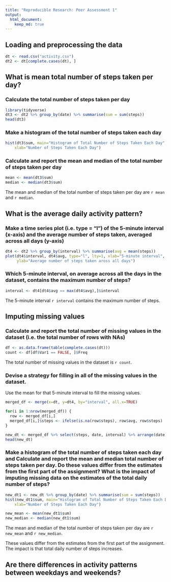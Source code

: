 ```yaml
---
title: "Reproducible Research: Peer Assessment 1"
output: 
  html_document:
    keep_md: true
---
```



## Loading and preprocessing the data
```r
dt <- read.csv("activity.csv")
dt2 <- dt[complete.cases(dt), ]
```


## What is mean total number of steps taken per day?

### Calculate the total number of steps taken per day
```r
library(tidyverse)
dt3 <- dt2 %>% group_by(date) %>% summarise(sum = sum(steps))
head(dt3)
```
  
### Make a histogram of the total number of steps taken each day
```r
hist(dt3$sum, main="Histogram of Total Number of Steps Taken Each Day",
    xlab="Number of Steps Taken Each Day")
```
  
### Calculate and report the mean and median of the total number of steps taken per day
```r
mean <- mean(dt3$sum)
median <- median(dt3$sum)
```
The mean and median of the total number of steps taken per day are `r mean` and `r median`.

## What is the average daily activity pattern?
### Make a time series plot (i.e. \color{red}{\verb|type = "l"|}type = "l") of the 5-minute interval (x-axis) and the average number of steps taken, averaged across all days (y-axis)
```r
dt4 <- dt2 %>% group_by(interval) %>% summarise(avg = mean(steps))
plot(dt4$interval, dt4$avg, type="l", lty=1, xlab="5-minute interval", 
     ylab="Average number of steps taken aross all days")
```

### Which 5-minute interval, on average across all the days in the dataset, contains the maximum number of steps?
```r
interval <- dt4[dt4$avg == max(dt4$avg),]$interval
```
The 5-minute interval `r interval` contains the maximum number of steps.

## Imputing missing values
### Calculate and report the total number of missing values in the dataset (i.e. the total number of rows with \color{red}{\verb|NA|}NAs)

```r
df <- as.data.frame(table(complete.cases(dt)))
count <- df[df$Var1 == FALSE, ]$Freq
```
The total number of missing values in the dataset is `r count`.

### Devise a strategy for filling in all of the missing values in the dataset.  
Use the mean for that 5-minute interval to fill the missing values.
```r
merged_df <- merge(x=dt, y=dt4, by="interval", all.x=TRUE)

for(i in 1:nrow(merged_df)) {
  row <- merged_df[i,]
  merged_df[i,]$steps <- ifelse(is.na(row$steps), row$avg, row$steps)
}

new_dt <- merged_df %>% select(steps, date, interval) %>% arrange(date)
head(new_dt)
```

### Make a histogram of the total number of steps taken each day and Calculate and report the mean and median total number of steps taken per day. Do these values differ from the estimates from the first part of the assignment? What is the impact of imputing missing data on the estimates of the total daily number of steps?
```r
new_dt1 <- new_dt %>% group_by(date) %>% summarise(sum = sum(steps))
hist(new_dt1$sum, main="Histogram of Total Number of Steps Taken Each Day",
    xlab="Number of Steps Taken Each Day")
```
```r
new_mean <- mean(new_dt1$sum)
new_median <- median(new_dt1$sum)
```
The mean and median of the total number of steps taken per day are `r new_mean` and `r new_median`.

These values differ from the estimates from the first part of the assignment. 
The impact is that total daily number of steps increases.

## Are there differences in activity patterns between weekdays and weekends?
